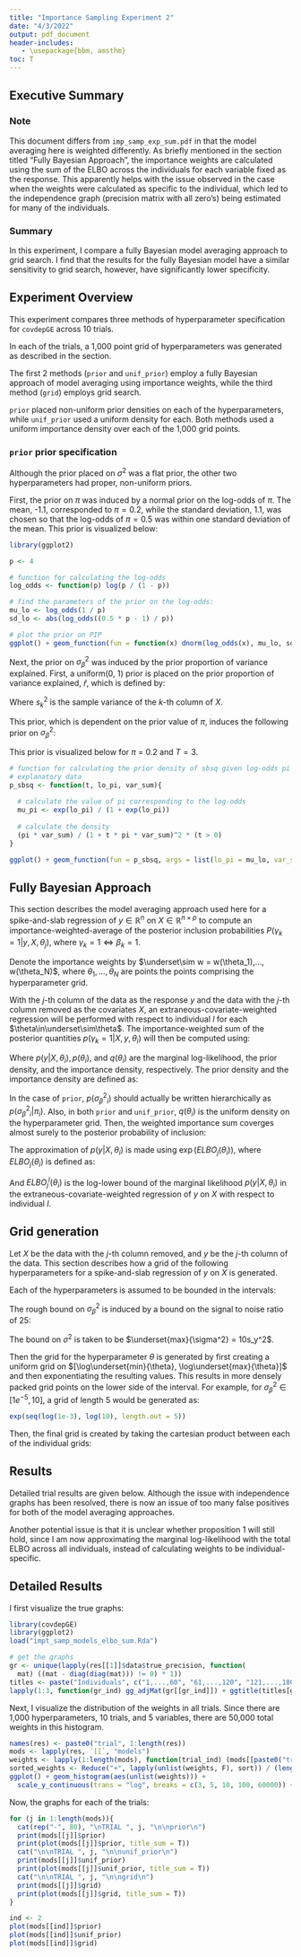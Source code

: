 ```yaml
---
title: "Importance Sampling Experiment 2"
date: "4/3/2022"
output: pdf_document
header-includes:
   - \usepackage{bbm, amsthm}
toc: T
---
```

\newtheorem{theorem}{Theorem}
\newtheorem{proposition}[theorem]{Proposition}

## Executive Summary

### Note

This document differs from `imp_samp_exp_sum.pdf` in that the model averaging here is weighted differently. As briefly mentioned in the section titled "Fully Bayesian Approach", the importance weights are calculated using the sum of the ELBO across the individuals for each variable fixed as the response. This apparently helps with the issue observed in the case when the weights were calculated as specific to the individual, which led to the independence graph (precision matrix with all zero's) being estimated for many of the individuals.

### Summary

In this experiment, I compare a fully Bayesian model averaging approach to grid search. I find that the results for the fully Bayesian model have a similar sensitivity to grid search, however, have significantly lower specificity.

## Experiment Overview

This experiment compares three methods of hyperparameter specification for `covdepGE` across 10 trials. 

In each of the trials, a 1,000 point grid of hyperparameters was generated as described in the \textit{Grid generation} section. 

The first 2 methods (`prior` and `unif_prior`) employ a fully Bayesian approach of model averaging using importance weights, while the third method (`grid`) employs grid search.

`prior` placed non-uniform prior densities on each of the hyperparameters, while `unif_prior` used a uniform density for each. Both methods used a uniform importance density over each of the 1,000 grid points.

### `prior` prior specification

Although the prior placed on $\sigma^2$ was a flat prior, the other two hyperparameters had proper, non-uniform priors. 

First, the prior on $\pi$ was induced by a normal prior on the log-odds of $\pi$. The mean, -1.1, corresponded to $\pi = 0.2$, while the standard deviation, 1.1, was chosen so that the log-odds of $\pi = 0.5$ was within one standard deviation of the mean. This prior is visualized below:

```r
library(ggplot2)

p <- 4

# function for calculating the log-odds
log_odds <- function(p) log(p / (1 - p))

# find the parameters of the prior on the log-odds:
mu_lo <- log_odds(1 / p)
sd_lo <- abs(log_odds((0.5 * p - 1) / p))

# plot the prior on PIP
ggplot() + geom_function(fun = function(x) dnorm(log_odds(x), mu_lo, sd_lo))
```

Next, the prior on $\sigma^2_\beta$ was induced by the prior proportion of variance explained. First, a uniform(0, 1) prior is placed on the prior proportion of variance explained, $\hat{r}$, which is defined by:

\begin{equation}
  \hat{r} = \frac{\hat{s_z}}{1 + \hat{s_z}} \quad\quad \hat{s_z} = \sigma^2_\beta * \pi * T \quad\quad T = \sum_{k = 1}^ps_k^2
\end{equation}

Where $s_k^2$ is the sample variance of the $k$-th column of $X$.

This prior, which is dependent on the prior value of $\pi$, induces the following prior on $\sigma^2_\beta$:

\begin{equation}
  \sigma^2_\beta \sim f(\cdot|\pi) \quad\quad f(\sigma^2_\beta|\pi) = \frac{\pi\sum_{k = 1}^ps_k^2}{(1 + \sigma^2_\beta\pi\sum_{k = 1}^ps_k^2)}\mathbbm{1}_{(0,\infty)}(\sigma^2_\beta)
\end{equation}

This prior is visualized below for $\pi$ = 0.2 and $T = 3$.

```r
# function for calculating the prior density of sbsq given log-odds pi and the
# explanatory data
p_sbsq <- function(t, lo_pi, var_sum){
  
  # calculate the value of pi corresponding to the log-odds
  mu_pi <- exp(lo_pi) / (1 + exp(lo_pi))
  
  # calculate the density
  (pi * var_sum) / (1 + t * pi * var_sum)^2 * (t > 0)
}

ggplot() + geom_function(fun = p_sbsq, args = list(lo_pi = mu_lo, var_sum = 3), n = 1000) + xlim(c(1e-15, 1))
```

## Fully Bayesian Approach

This section describes the model averaging approach used here for a spike-and-slab regression of $y\in\mathbb R^n$ on $X\in\mathbb R^{n\times p}$ to compute an importance-weighted-average of the posterior inclusion probabilities $P(\gamma_k = 1|y, X, \theta_j)$, where $\gamma_k = 1 \iff \beta_k = 1$. 

Denote the importance weights by $\underset\sim w = w(\theta_1),..., w(\theta_N)$, where $\theta_1,..., \theta_N$ are points the points comprising the hyperparameter grid. 

With the $j$-th column of the data as the response $y$ and the data with the $j$-th column removed as the covariates $X$, an extraneous-covariate-weighted regression will be performed with respect to individual $l$ for each $\theta\in\underset\sim\theta$. The importance-weighted sum of the posterior quantities $p(\gamma_k = 1|X, y, \theta_i)$ will then be computed using: 

\begin{equation}
w(\theta_i) = \frac{p(y|X, \theta_i)p(\theta_i)}{q(\theta_i)}
\end{equation}

Where $p(y|X, \theta_i), p(\theta_i)$, and $q(\theta_i)$ are the marginal log-likelihood, the prior density, and the importance density, respectively. The prior density and the importance density are defined as: 

\begin{equation}
p(\theta_i) = p({\sigma^2}_i) * p({\sigma^2_\beta}_i) * p({\pi}_i) \quad\quad q(\theta_i) = q({\sigma^2}_i) * q({\sigma^2_\beta}_i) * q({\pi}_i)
\end{equation}

In the case of `prior`, $p({\sigma^2_\beta}_i)$ should actually be written hierarchically as $p({\sigma^2_\beta}_i|{\pi}_i)$. Also, in both `prior` and `unif_prior`, $q(\theta_i)$ is the uniform density on the hyperparameter grid. Then, the weighted importance sum coverges almost surely to the posterior probability of inclusion:

\begin{proposition}\label{as_pip}
Let $w(\theta_i) = p(y|X, \theta_i)$. Then: 
\begin{equation}
\lim_{N\to\infty}\frac{\sum_{i = 1}^N p(\gamma_k = 1|X, y, \theta_i)w(\theta_i)}{\sum_{i = 1}^N w(\theta_i)} = p(\gamma_k = 1|X, y), \textit{ a.s.}
\end{equation}
\end{proposition}

The approximation of $p(y|X, \theta_i)$ is made using $\exp(\textit{ELBO}_j(\theta_i))$, where $\textit{ELBO}_j(\theta_i)$ is defined as:

\begin{equation}
  \textit{ELBO}_j(\theta_i) = \sum_{l = 1}^n \textit{ELBO}^l_j(\theta_i)
\end{equation}

And $\textit{ELBO}_j^l(\theta_i)$ is the log-lower bound of the marginal likelihood $p(y|X,\theta_i)$ in the extraneous-covariate-weighted regression of $y$ on $X$ with respect to individual $l$.

## Grid generation

Let $X$ be the data with the $j$-th column removed, and $y$ be the $j$-th column of the data. This section describes how a grid of the following hyperparameters for a spike-and-slab regression of $y$ on $X$ is generated.

\begin{align*}
\sigma^2&\text{: residual error variance} \\
\sigma^2_\beta&\text{: regression coefficient variance}\\
\pi&\text{: prior probability of inclusion}
\end{align*}

Each of the hyperparameters is assumed to be bounded in the intervals: 

\begin{align*}
\sigma^2\in [0.00001,\underset{max}{\sigma^2}]\quad\quad\sigma^2_\beta\in [0.00001, \underset{max}{\sigma^2_\beta}]\quad\quad
\pi \in [0.01, \underset{max}{\pi}]
\end{align*}

The rough bound on $\sigma^2_\beta$ is induced by a bound on the signal to noise ratio of 25: 
\begin{equation}
  \underset{max}{\sigma^2_\beta} = \frac{25}{\hat\pi\sum_{k = 1}^p s_k^2}
\end{equation}

The bound on $\sigma^2$ is taken to be $\underset{max}{\sigma^2} = 10s_y^2$.

Then the grid for the hyperparameter $\theta$
is generated by first creating a uniform grid on $[\log\underset{min}{\theta}, \log\underset{max}{\theta}]$
and then exponentiating the resulting values. This results in more densely packed grid points on the lower side of the interval. For example, for $\sigma^2_\beta \in [1e^{-5}, 10]$, a grid of length 5 would be generated as:

```r
exp(seq(log(1e-3), log(10), length.out = 5))
```

Then, the final grid is created by taking the cartesian product between each of the individual grids: 

\begin{equation}
\mathcal S = \underset\sim{\sigma^2} \times \underset\sim{\sigma^2_\beta} \times \underset\sim{\pi}
\end{equation}

## Results

Detailed trial results are given below. Although the issue with independence graphs has been resolved, there is now an issue of too many false positives for both of the model averaging approaches.

Another potential issue is that it is unclear whether proposition 1 will still hold, since I am now approximating the marginal log-likelihood with the total ELBO across all individuals, instead of calculating weights to be individual-specific. 

## Detailed Results

I first visualize the true graphs:

```r
library(covdepGE)
library(ggplot2)
load("impt_samp_models_elbo_sum.Rda")

# get the graphs
gr <- unique(lapply(res[[1]]$data$true_precision, function(
  mat) ((mat - diag(diag(mat))) != 0) * 1))
titles <- paste("Individuals", c("1,...,60", "61,...,120", "121,...,180"))
lapply(1:3, function(gr_ind) gg_adjMat(gr[[gr_ind]]) + ggtitle(titles[gr_ind]))
```
Next, I visualize the distribution of the weights in all trials. Since there are 1,000 hyperparameters, 10 trials, and 5 variables, there are 50,000 total weights in this histogram.

```r
names(res) <- paste0("trial", 1:length(res))
mods <- lapply(res, `[[`, "models")
weights <- lapply(1:length(mods), function(trial_ind) (mods[[paste0("trial", trial_ind)]]$prior$hyperparameters$weight))
sorted_weights <- Reduce("+", lapply(unlist(weights, F), sort)) / (length(mods) * 5)
ggplot() + geom_histogram(aes(unlist(weights))) + 
  scale_y_continuous(trans = "log", breaks = c(3, 5, 10, 100, 60000)) + xlab("Weights")
```

Now, the graphs for each of the trials:

```r
for (j in 1:length(mods)){
  cat(rep("-", 80), "\nTRIAL ", j, "\n\nprior\n")
  print(mods[[j]]$prior)
  print(plot(mods[[j]]$prior, title_sum = T))
  cat("\n\nTRIAL ", j, "\n\nunif_prior\n")
  print(mods[[j]]$unif_prior)
  print(plot(mods[[j]]$unif_prior, title_sum = T))
  cat("\n\nTRIAL ", j, "\n\ngrid\n")
  print(mods[[j]]$grid)
  print(plot(mods[[j]]$grid, title_sum = T))
}

ind <- 2
plot(mods[[ind]]$prior)
plot(mods[[ind]]$unif_prior)
plot(mods[[ind]]$grid)
```
